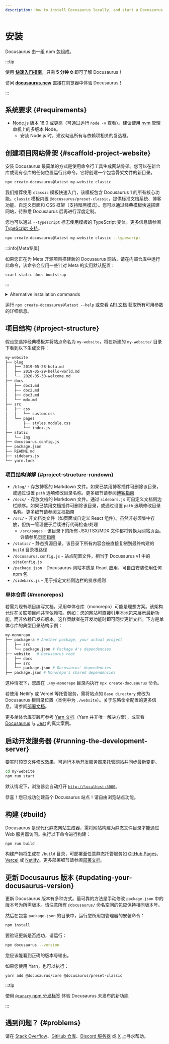```yaml
---
description: How to install Docusaurus locally, and start a Docusaurus site in no time.
---
```


# 安装


Docusaurus 由一组 npm [包](https://github.com/facebook/docusaurus/tree/main/packages)组成。

:::tip

使用 **[快速入门指南](introduction.mdx#fast-track)**，只需 **5 分钟 ⏱** 即可了解 Docusaurus！

访问 **[docusaurus.new](https://docusaurus.new)** 直接在浏览器中体验 Docusaurus！

:::

## 系统要求 {#requirements}

- [Node.js](https://nodejs.org/en/download/) 版本 18.0 或更高（可通过运行 `node -v` 查看）。建议使用 [nvm](https://github.com/nvm-sh/nvm) 管理单机上的多版本 Node。
  - 安装 Node.js 时，建议勾选所有与依赖项相关的复选框。

## 创建项目网站骨架 {#scaffold-project-website}

安装 Docusaurus 最简单的方式是使用命令行工具生成网站骨架。您可以在新仓库或现有仓库的任何位置运行此命令，它将创建一个包含骨架文件的新目录。

```bash
npx create-docusaurus@latest my-website classic
```

我们推荐使用 `classic` 模板快速入门，该模板包含 Docusaurus 1 的所有核心功能。`classic` 模板内置 `@docusaurus/preset-classic`，提供标准文档系统、博客功能、自定义页面和 CSS 框架（支持暗黑模式）。您可以通过经典模板快速搭建网站，待熟悉 Docusaurus 后再进行深度定制。

您也可以通过 `--typescript` 标志使用模板的 TypeScript 变体。更多信息请参阅 [TypeScript 支持](./typescript-support.mdx)。

```bash
npx create-docusaurus@latest my-website classic --typescript
```

:::info[Meta专属]

如果您正在为 Meta 开源项目搭建新的 Docusaurus 网站，请在内部仓库中运行此命令，该命令会应用一些针对 Meta 的实用默认配置：

```bash
scarf static-docs-bootstrap
```

:::

<details>
  <summary>Alternative installation commands</summary>

You can also initialize a new project using your preferred project manager:

```bash npm2yarn
npm init docusaurus
```

</details>

运行 `npx create-docusaurus@latest --help` 或查看 [API 文档](./api/misc/create-docusaurus.mdx) 获取所有可用参数的详细信息。

## 项目结构 {#project-structure}

假设您选择经典模板并将站点命名为 `my-website`，将在新建的 `my-website/` 目录下看到以下生成文件：

```bash
my-website
├── blog
│   ├── 2019-05-28-hola.md
│   ├── 2019-05-29-hello-world.md
│   └── 2020-05-30-welcome.md
├── docs
│   ├── doc1.md
│   ├── doc2.md
│   ├── doc3.md
│   └── mdx.md
├── src
│   ├── css
│   │   └── custom.css
│   └── pages
│       ├── styles.module.css
│       └── index.js
├── static
│   └── img
├── docusaurus.config.js
├── package.json
├── README.md
├── sidebars.js
└── yarn.lock
```

### 项目结构详解 {#project-structure-rundown}

- `/blog/` - 存放博客的 Markdown 文件。如果已禁用博客插件可删除该目录，或通过设置 `path` 选项修改目录名称。更多细节请参阅[博客指南](blog.mdx)
- `/docs/` - 存放文档的 Markdown 文件。通过 `sidebars.js` 可自定义文档侧边栏顺序。如果已禁用文档插件可删除该目录，或通过设置 `path` 选项修改目录名称。更多细节请参阅[文档指南](./guides/docs/docs-introduction.mdx)
- `/src/` - 非文档类文件（如页面或自定义 React 组件）。虽然非必须集中存放，但统一管理便于后续进行代码检查/处理
  - `/src/pages` - 该目录下的所有 JSX/TSX/MDX 文件都将转换为网站页面。详情参见[页面指南](guides/creating-pages.mdx)
- `/static/` - 静态资源目录。该目录下所有内容会被直接复制到最终构建的 `build` 目录根路径
- `/docusaurus.config.js` - 站点配置文件，相当于 Docusaurus v1 中的 `siteConfig.js`
- `/package.json` - Docusaurus 网站本质是 React 应用，可自由安装使用任何 npm 包
- `/sidebars.js` - 用于指定文档侧边栏的排序规则

### 单体仓库 {#monorepos}

若需为现有项目编写文档，采用单体仓库（monorepo）可能是理想方案。该架构允许在关联项目间共享依赖项。例如：您的网站可直接引用本地包来展示最新功能，而非依赖已发布版本。这样贡献者在开发功能时即可同步更新文档。下方是单体仓库的典型目录结构示例：

```bash
my-monorepo
├── package-a # Another package, your actual project
│   ├── src
│   └── package.json # Package A's dependencies
├── website   # Docusaurus root
│   ├── docs
│   ├── src
│   └── package.json # Docusaurus' dependencies
├── package.json # Monorepo's shared dependencies
```

这种情况下，您应在 `./my-monorepo` 目录内执行 `npx create-docusaurus` 命令。

若使用 Netlify 或 Vercel 等托管服务，需将站点的 `Base directory` 修改为 Docusaurus 根目录位置（本例中为 `./website`）。关于忽略命令配置的更多信息，请参阅[部署文档](./deployment.mdx#deploying-to-netlify)。

更多单体仓库实践可参考 [Yarn 文档](https://yarnpkg.com/features/workspaces)（Yarn 并非唯一解决方案），或查看 [Docusaurus](https://github.com/facebook/docusaurus) 与 [Jest](https://github.com/facebook/jest) 的真实案例。

## 启动开发服务器 {#running-the-development-server}

要实时预览文件修改效果，可运行本地开发服务器来托管网站并同步最新变更。

```bash npm2yarn
cd my-website
npm run start
```

默认情况下，浏览器会自动打开 [`http://localhost:3000`](http://localhost:3000)。

恭喜！您已成功创建首个 Docusaurus 站点！请自由浏览站点功能。

## 构建 {#build}

Docusaurus 是现代化静态网站生成器，需将网站构建为静态文件目录才能通过 Web 服务器访问。执行以下命令进行构建：

```bash npm2yarn
npm run build
```

构建产物将生成在 `/build` 目录，可部署至任意静态托管服务如 [GitHub Pages](https://pages.github.com/)、[Vercel](https://vercel.com/) 或 [Netlify](https://www.netlify.com/)。更多部署细节请参阅[部署文档](deployment.mdx)。

## 更新 Docusaurus 版本 {#updating-your-docusaurus-version}

更新 Docusaurus 版本有多种方式。最可靠的方法是手动修改 `package.json` 中的版本号为所需版本。请注意所有 `@docusaurus/` 命名空间的包应保持相同版本号。


<UpgradeGuide />

然后在包含 `package.json` 的目录中，运行您所用包管理器的安装命令：

```bash npm2yarn
npm install
```

要验证更新是否成功，请运行：

```bash
npx docusaurus --version
```

您应该能看到正确的版本号输出。

如果您使用 Yarn，也可以执行：

```bash
yarn add @docusaurus/core @docusaurus/preset-classic
```

:::tip

使用 [`@canary` npm 分发标签](/community/canary) 体验 Docusaurus 未发布的新功能

:::

## 遇到问题？ {#problems}

请在 [Stack Overflow](https://stackoverflow.com/questions/tagged/docusaurus)、[GitHub 仓库](https://github.com/facebook/docusaurus)、[Discord 服务器](https://discordapp.com/invite/docusaurus) 或 [X](https://x.com/docusaurus) 上寻求帮助。